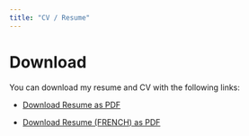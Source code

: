 ```yaml
---
title: "CV / Resume"
---
```


# Download

You can download my resume and CV with the following links:

- <a href="DominiqueMakowski_CV.pdf#" class="download" title="Download resume as PDF">Download Resume as PDF</a>

- <a href="DominiqueMakowski_CV_fr.pdf#" class="download" title="Download resume (FRENCH) as PDF">Download Resume (FRENCH) as PDF</a>
